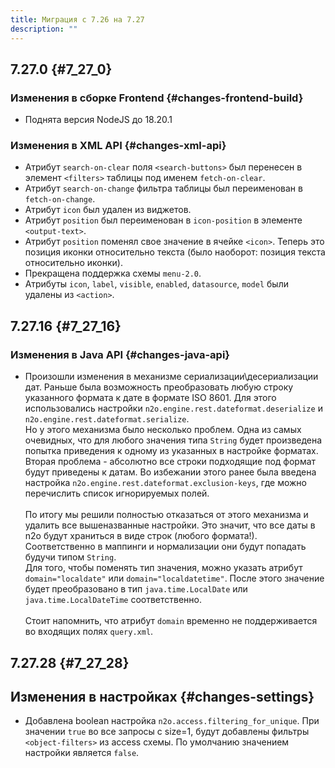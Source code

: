 ```yaml
---
title: Миграция с 7.26 на 7.27
description: ""
---
```


## 7.27.0 {#7_27_0}

### Изменения в сборке Frontend {#changes-frontend-build}

- Поднята версия NodeJS до 18.20.1

### Изменения в XML API {#changes-xml-api}

- Атрибут `search-on-clear` поля `<search-buttons>` был перенесен в элемент `<filters>` таблицы под именем `fetch-on-clear`.
- Атрибут `search-on-change` фильтра таблицы был переименован в `fetch-on-change`.
- Атрибут `icon` был удален из виджетов.
- Атрибут `position` был переименован в `icon-position` в элементе `<output-text>`.
- Атрибут `position` поменял свое значение в ячейке `<icon>`.
Теперь это позиция иконки относительно текста (было наоборот: позиция текста относительно иконки).
- Прекращена поддержка схемы `menu-2.0`.
- Атрибуты `icon`, `label`, `visible`, `enabled`, `datasource`, `model` были удалены из `<action>`.

## 7.27.16 {#7_27_16}

### Изменения в Java API {#changes-java-api}

- Произошли изменения в механизме сериализации\десериализации дат.
Раньше была возможность преобразовать любую строку указанного формата к дате в формате ISO 8601.
Для этого использовались настройки `n2o.engine.rest.dateformat.deserialize` и `n2o.engine.rest.dateformat.serialize`.<br/>
Но у этого механизма было несколько проблем.
Одна из самых очевидных, что для любого значения типа `String`
будет произведена попытка приведения к одному из указанных в настройке форматах.<br/>
Вторая проблема - абсолютно все строки подходящие под формат будут приведены к датам.
Во избежании этого ранее была введена настройка `n2o.engine.rest.dateformat.exclusion-keys`,
где можно перечислить список игнорируемых полей.<br/><br/>
По итогу мы решили полностью отказаться от этого механизма и удалить все вышеназванные настройки.
Это значит, что все даты в n2o будут храниться в виде строк (любого формата!).
Соответственно в маппинги и нормализации они будут попадать будучи типом `String`.<br/>
Для того, чтобы поменять тип значения, можно указать атрибут `domain="localdate"` или `domain="localdatetime"`.
После этого значение будет преобразовано в тип `java.time.LocalDate` или `java.time.LocalDateTime` соответственно.<br/><br/>
Стоит напомнить, что атрибут `domain` временно не поддерживается во входящих полях `query.xml`.

## 7.27.28 {#7_27_28}

## Изменения в настройках {#changes-settings}

- Добавлена boolean настройка `n2o.access.filtering_for_unique`.
При значении `true` во все запросы с size=1, будут добавлены фильтры `<object-filters>` из access схемы.
По умолчанию значением настройки является `false`.
